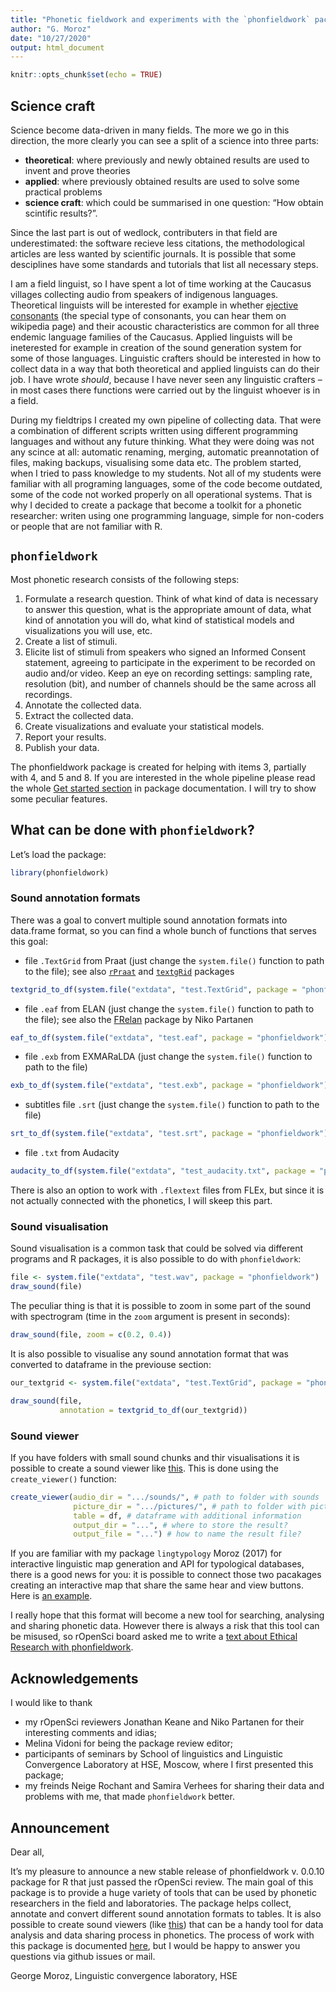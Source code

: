 ```yaml
---
title: "Phonetic fieldwork and experiments with the `phonfieldwork` package for R"
author: "G. Moroz"
date: "10/27/2020"
output: html_document
---
```


```r
knitr::opts_chunk$set(echo = TRUE)
```

## Science craft

Science become data-driven in many fields. The more we go in this direction, the more clearly you can see a split of a science into three parts: 

* **theoretical**: where previously and newly obtained results are used to invent and prove theories
* **applied**: where previously obtained results are used to solve some practical problems
* **science craft**: which could be summarised in one question: "How obtain scintific results?".

Since the last part is out of wedlock, contributers in that field are underestimated: the software recieve less citations, the methodological articles are less wanted by scientific journals. It is possible that some desciplines have some standards and tutorials that list all necessary steps.

I am a field linguist, so I have spent a lot of time working at the Caucasus villages collecting audio from speakers of indigenous languages. Theoretical linguists will be interested for example in whether [ejective consonants](https://en.wikipedia.org/wiki/Ejective_consonant) (the special type of consonants, you can hear them on wikipedia page) and their acoustic characteristics are common for all three endemic language families of the Caucasus. Applied linguists will be ineterested for example in creation of the sound generation system for some of those languages. Linguistic crafters should be interested in how to collect data in a way that both theoretical and applied linguists can do their job. I have wrote *should*, because I have never seen any linguistic crafters -- in most cases there functions were carried out by the linguist whoever is in a field.

During my fieldtrips I created my own pipeline of collecting data. That were a combination of different scripts written using different programming languages and without any future thinking. What they were doing was not any scince at all: automatic renaming, merging, automatic preannotation of files, making backups, visualising some data etc. The problem started, when I tried to pass knowledge to my students. Not all of my students were familiar with all programing languages, some of the code become outdated, some of the code not worked properly on all operational systems. That is why I decided to create a package that become a toolkit for a phonetic researcher: writen using one programming language, simple for non-coders or people that are not familiar with R.

## `phonfieldwork`

Most phonetic research consists of the following steps:

1. Formulate a research question. Think of what kind of data is necessary to answer this question, what is the appropriate amount of data, what kind of annotation you will do, what kind of statistical models and visualizations you will use, etc.
2. Create a list of stimuli.
3. Elicite list of stimuli from speakers who signed an Informed Consent statement, agreeing to participate in the experiment to be recorded on audio and/or video. Keep an eye on recording settings: sampling rate, resolution (bit), and number of channels should be the same across all recordings.
4. Annotate the collected data.
5. Extract the collected data.
6. Create visualizations and evaluate your statistical models.
7. Report your results.
8. Publish your data.

The phonfieldwork package is created for helping with items 3, partially with 4, and 5 and 8. If you are interested in the whole pipeline please read the whole [Get started section](https://ropensci.github.io/phonfieldwork/articles/phonfieldwork.html) in package documentation. I will try to show some peculiar features.

##  What can be done with `phonfieldwork`?

Let's load the package:

```r
library(phonfieldwork)
```


### Sound annotation formats

There was a goal to convert multiple sound annotation formats into data.frame format, so you can find a whole bunch of functions that serves this goal:

* file `.TextGrid` from Praat (just change the `system.file()` function to path to the file); see also [`rPraat`](https://fu.ff.cuni.cz/praat/#rpraat-package-for-r) and [`textgRid`](https://github.com/patrickreidy/textgRid) packages
```r
textgrid_to_df(system.file("extdata", "test.TextGrid", package = "phonfieldwork"))
```

* file `.eaf` from ELAN  (just change the `system.file()` function to path to the file); see also the [FRelan](https://github.com/langdoc/FRelan) package by Niko Partanen

```r
eaf_to_df(system.file("extdata", "test.eaf", package = "phonfieldwork"))
```

* file `.exb` from EXMARaLDA  (just change the `system.file()` function to path to the file)
```r
exb_to_df(system.file("extdata", "test.exb", package = "phonfieldwork"))
```

* subtitles file `.srt` (just change the `system.file()` function to path to the file)

```r
srt_to_df(system.file("extdata", "test.srt", package = "phonfieldwork"))
```

* file `.txt` from Audacity

```r
audacity_to_df(system.file("extdata", "test_audacity.txt", package = "phonfieldwork"))
```

There is also an option to work with `.flextext` files from FLEx, but since it is not actually connected with the phonetics, I will skeep this part.

### Sound visualisation

Sound visualisation is a common task that could be solved via different programs and R packages, it is also possible to do with `phonfieldwork`:

```r
file <- system.file("extdata", "test.wav", package = "phonfieldwork")
draw_sound(file)
```

The peculiar thing is that it is possible to zoom in some part of the sound with spectrogram (time in the `zoom` argument is present in seconds):

```r
draw_sound(file, zoom = c(0.2, 0.4))
```

It is also possible to visualise any sound annotation format that was converted to dataframe in the previouse section:

```r
our_textgrid <- system.file("extdata", "test.TextGrid", package = "phonfieldwork")

draw_sound(file, 
           annotation = textgrid_to_df(our_textgrid))
```

### Sound viewer

If you have folders with small sound chunks and thir visualisations it is possible to create a sound viewer like [this](https://ropensci.github.io/phonfieldwork/additional/stimuli_viewer.html). This is done using the `create_viewer()` function:

```r
create_viewer(audio_dir = ".../sounds/", # path to folder with sounds
              picture_dir = ".../pictures/", # path to folder with pictures
              table = df, # dataframe with additional information
              output_dir = "...", # where to store the result?
              output_file = "...") # how to name the result file?
```

If you are familiar with my package `lingtypology` Moroz (2017) for interactive linguistic map generation and API for typological databases, there is a good news for you: it is possible to connect those two pacakages creating an interactive map that share the same hear and view buttons. Here is [an example](https://ropensci.github.io/phonfieldwork/additional/stimuli_viewer2.html).

I really hope that this format will become a new tool for searching, analysing and sharing phonetic data. However there is always a risk that this tool can be misused, so rOpenSci board asked me to write a [text about Ethical Research with phonfieldwork](https://ropensci.github.io/phonfieldwork/articles/ethical_research_with_phonfieldwork.html).

## Acknowledgements

I would like to thank

* my rOpenSci reviewers Jonathan Keane and Niko Partanen for their interesting comments and idias;
* Melina Vidoni for being the package review editor;
* participants of seminars by School of linguistics and Linguistic Convergence Laboratory at HSE, Moscow, where I first presented this package;
* my freinds Neige Rochant and Samira Verhees for sharing their data and problems with me, that made `phonfieldwork` better.

## Announcement

Dear all,

It’s my pleasure to announce a new stable release of phonfieldwork v. 0.0.10 package for R that just passed the rOpenSci review. The main goal of this package is to provide a huge variety of tools that can be used by phonetic researchers in the field and laboratories. The package helps collect, annotate and convert different sound annotation formats to tables. It is also possible to create sound viewers (like [this](https://ropensci.github.io/phonfieldwork/additional/stimuli_viewer.html)) that can be a handy tool for data analysis and data sharing process in phonetics. The process of work with this package is documented [here](https://ropensci.github.io/phonfieldwork/), but I would be happy to answer you questions via github issues or mail.

George Moroz,
 Linguistic convergence laboratory, HSE
